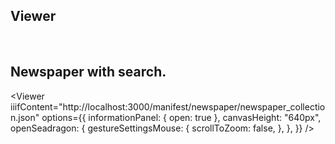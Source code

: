 
## Viewer

<br />
<CallToAction href="/docs/viewer" text="Docs" size="small" />

## Newspaper with search.

<Viewer
  iiifContent="http://localhost:3000/manifest/newspaper/newspaper_collection.json"
  options={{
    informationPanel: { open: true },
    canvasHeight: "640px",
    openSeadragon: {
      gestureSettingsMouse: {
        scrollToZoom: false,
      },
    },
  }}
/>
